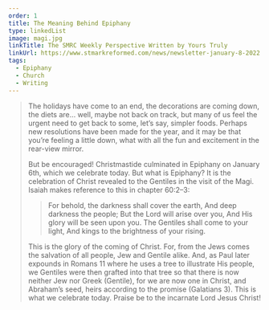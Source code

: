 ```yaml
---
order: 1
title: The Meaning Behind Epiphany
type: linkedList
image: magi.jpg
linkTitle: The SMRC Weekly Perspective Written by Yours Truly
linkUrl: https://www.stmarkreformed.com/news/newsletter-january-8-2022
tags:
  - Epiphany
  - Church
  - Writing
---
```


> The holidays have come to an end, the decorations are coming down, the diets are… well, maybe not back on track, but many of us feel the urgent need to get back to some, let’s say, simpler foods. Perhaps new resolutions have been made for the year, and it may be that you’re feeling a little down, what with all the fun and excitement in the rear-view mirror.
>
> But be encouraged! Christmastide culminated in Epiphany on January 6th, which we celebrate today. But what is Epiphany? It is the celebration of Christ revealed to the Gentiles in the visit of the Magi. Isaiah makes reference to this in chapter 60:2–3:
>
> > For behold, the darkness shall cover the earth,
> > And deep darkness the people;
> > But the Lord will arise over you,
> > And His glory will be seen upon you.
> > The Gentiles shall come to your light,
> > And kings to the brightness of your rising.
>
> This is the glory of the coming of Christ. For, from the Jews comes the salvation of all people, Jew and Gentile alike. And, as Paul later expounds in Romans 11 where he uses a tree to illustrate His people, we Gentiles were then grafted into that tree so that there is now neither Jew nor Greek (Gentile), for we are now one in Christ, and Abraham’s seed, heirs according to the promise (Galatians 3). This is what we celebrate today. Praise be to the incarnate Lord Jesus Christ!
